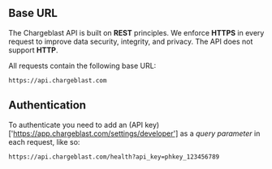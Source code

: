 ## Base URL

The Chargeblast API is built on **REST** principles. We enforce **HTTPS** in every request to improve data security, integrity, and privacy. The API does not support **HTTP**.

All requests contain the following base URL:

```
https://api.chargeblast.com
```

## Authentication

To authenticate you need to add an (API key)['https://app.chargeblast.com/settings/developer'] as a _query parameter_ in each request, like so:

```
https://api.chargeblast.com/health?api_key=phkey_123456789
```
